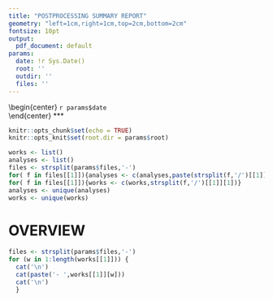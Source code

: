 ```yaml
---
title: "POSTPROCESSING SUMMARY REPORT"
geometry: "left=1cm,right=1cm,top=2cm,bottom=2cm"
fontsize: 10pt
output:
  pdf_document: default
params:
  date: !r Sys.Date()
  root: ''
  outdir: ''
  files: ''
---
```


\begin{center}
`r params$date`\
\end{center}
***

```r
knitr::opts_chunk$set(echo = TRUE)
knitr::opts_knit$set(root.dir = params$root)

works <- list()
analyses <- list()
files <- strsplit(params$files,'-')
for( f in files[[1]]){analyses <- c(analyses,paste(strsplit(f,'/')[[1]][1],strsplit(f,'/')[[1]][2],sep='/'))}
for( f in files[[1]]){works <- c(works,strsplit(f,'/')[[1]][1])}
analyses <- unique(analyses)
works <- unique(works)


```

# OVERVIEW
```r
files <- strsplit(params$files,'-')
for (w in 1:length(works[[1]])) {
  cat('\n')
  cat(paste('- ',works[[1]][w]))
  cat('\n')
  }
```
